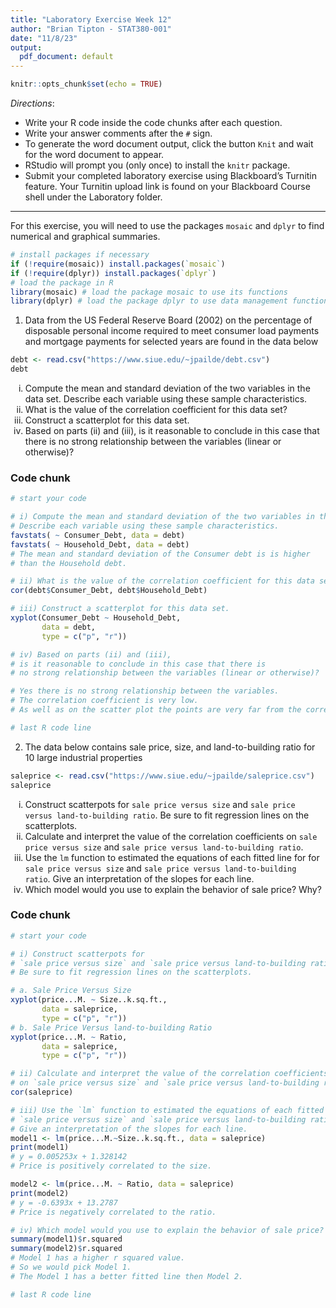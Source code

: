 ```yaml
---
title: "Laboratory Exercise Week 12"
author: "Brian Tipton - STAT380-001"
date: "11/8/23"
output:
  pdf_document: default
---
```


```r
knitr::opts_chunk$set(echo = TRUE)
```

*Directions*: 

* Write your R code inside the code chunks after each question.
* Write your answer comments after the `#` sign.
* To generate the word document output, click the button `Knit` and wait for the word document to appear.
* RStudio will prompt you (only once) to install the `knitr` package.
* Submit your completed laboratory exercise using Blackboard's Turnitin feature. Your Turnitin upload link is found on your Blackboard Course shell under the Laboratory folder.

***

For this exercise, you will need to use the packages `mosaic` and `dplyr` to find numerical and graphical summaries.


```r
# install packages if necessary
if (!require(mosaic)) install.packages(`mosaic`)
if (!require(dplyr)) install.packages(`dplyr`)
# load the package in R
library(mosaic) # load the package mosaic to use its functions
library(dplyr) # load the package dplyr to use data management functions
```


1. Data from the US Federal Reserve Board (2002) on the percentage of disposable personal income required to meet consumer load payments and mortgage payments for selected years are found in the data below

```r
debt <- read.csv("https://www.siue.edu/~jpailde/debt.csv")
debt
```

  i) Compute the mean and standard deviation of the two variables in the data set. Describe each variable using these sample characteristics.  
  ii) What is the value of the correlation coefficient for this data set?  
  iii) Construct a scatterplot for this data set.      
  iv) Based on parts (ii) and (iii), is it reasonable to conclude in this case that there is no strong relationship between the variables (linear or otherwise)?



### Code chunk
```r
# start your code

# i) Compute the mean and standard deviation of the two variables in the data set.
# Describe each variable using these sample characteristics.  
favstats( ~ Consumer_Debt, data = debt)
favstats( ~ Household_Debt, data = debt)
# The mean and standard deviation of the Consumer debt is is higher 
# than the Household debt.

# ii) What is the value of the correlation coefficient for this data set?
cor(debt$Consumer_Debt, debt$Household_Debt)

# iii) Construct a scatterplot for this data set.      
xyplot(Consumer_Debt ~ Household_Debt,
       data = debt,
       type = c("p", "r"))

# iv) Based on parts (ii) and (iii), 
# is it reasonable to conclude in this case that there is
# no strong relationship between the variables (linear or otherwise)?

# Yes there is no strong relationship between the variables. 
# The correlation coefficient is very low.
# As well as on the scatter plot the points are very far from the correlation line.

# last R code line
```


2. The data below contains sale price, size, and land-to-building ratio for 10 large industrial properties

```r
saleprice <- read.csv("https://www.siue.edu/~jpailde/saleprice.csv")
saleprice
```

  i) Construct scatterpots for `sale price versus size` and `sale price versus land-to-building ratio`. Be sure to fit regression lines on the scatterplots.  
  ii) Calculate and interpret the value of the correlation coefficients on `sale price versus size` and `sale price versus land-to-building ratio`.  
  iii) Use the `lm` function to estimated the equations of each fitted line for for `sale price versus size` and `sale price versus land-to-building ratio`. Give an interpretation of the slopes for each line. 
  iv) Which model would you use to explain the behavior of sale price? Why? 

### Code chunk
```r
# start your code

# i) Construct scatterpots for 
# `sale price versus size` and `sale price versus land-to-building ratio`.
# Be sure to fit regression lines on the scatterplots.  

# a. Sale Price Versus Size
xyplot(price...M. ~ Size..k.sq.ft.,
       data = saleprice,
       type = c("p", "r"))
# b. Sale Price Versus land-to-building Ratio
xyplot(price...M. ~ Ratio,
       data = saleprice,
       type = c("p", "r"))

# ii) Calculate and interpret the value of the correlation coefficients
# on `sale price versus size` and `sale price versus land-to-building ratio`.
cor(saleprice)

# iii) Use the `lm` function to estimated the equations of each fitted line for for
# `sale price versus size` and `sale price versus land-to-building ratio`.
# Give an interpretation of the slopes for each line. 
model1 <- lm(price...M.~Size..k.sq.ft., data = saleprice)
print(model1)
# y = 0.005253x + 1.328142
# Price is positively correlated to the size.

model2 <- lm(price...M. ~ Ratio, data = saleprice)
print(model2)
# y = -0.6393x + 13.2787
# Price is negatively correlated to the ratio.

# iv) Which model would you use to explain the behavior of sale price? Why? 
summary(model1)$r.squared
summary(model2)$r.squared
# Model 1 has a higher r squared value.
# So we would pick Model 1.
# The Model 1 has a better fitted line then Model 2.

# last R code line
```


